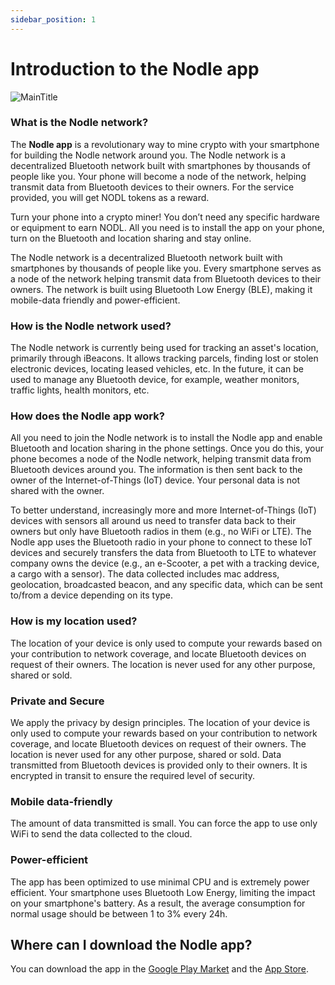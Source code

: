 ```yaml
---
sidebar_position: 1
---
```

# Introduction to the Nodle app

![MainTitle](/img/docs/nodle-cash/NODLE.png)

### What is the Nodle network?
The **Nodle app** is a revolutionary way to mine crypto with your smartphone for building the Nodle network around you.
The Nodle network is a decentralized Bluetooth network built with smartphones by thousands of people like you. Your phone will
become a node of the network, helping transmit data from Bluetooth devices to their owners. For the service provided,
 you will get NODL tokens as a reward.

Turn your phone into a crypto miner! You don’t need any specific hardware or equipment to earn NODL. All you need is to
 install the app on your phone, turn on the Bluetooth and location sharing and stay online.

The Nodle network is a decentralized Bluetooth network built with smartphones by thousands of people like you.
Every smartphone serves as a node of the network helping transmit data from Bluetooth devices to their owners.
The network is built using Bluetooth Low Energy (BLE), making it mobile-data friendly and power-efficient.

### How is the Nodle network used?

The Nodle network is currently being used for tracking an asset's location, primarily through iBeacons.
It allows tracking parcels, finding lost or stolen electronic devices, locating leased vehicles, etc.
In the future, it can be used to manage any Bluetooth device, for example, weather monitors, traffic lights,
health monitors, etc.

### How does the Nodle app work?

All you need to join the Nodle network is to install the Nodle app and enable Bluetooth and location sharing
in the phone settings. Once you do this, your phone becomes a node of the Nodle network, helping transmit data
from Bluetooth devices around you. The information is then sent back to the owner of the Internet-of-Things (IoT) device.
Your personal data is not shared with the owner.

To better understand, increasingly more and more Internet-of-Things (IoT) devices with sensors all around us need to
transfer data back to their owners but only have Bluetooth radios in them (e.g., no WiFi or LTE). The Nodle app
uses the Bluetooth radio in your phone to connect to these IoT devices and securely transfers the data from Bluetooth
to LTE to whatever company owns the device (e.g., an e-Scooter, a pet with a tracking device, a cargo with a sensor).
The data collected includes mac address, geolocation, broadcasted beacon, and any specific data, which can be sent
to/from a device depending on its type.

### How is my location used?

The location of your device is only used to compute your rewards based on your contribution to network coverage,
and locate Bluetooth devices on request of their owners. The location is never used for any other purpose, shared or sold.


### Private and Secure

We apply the privacy by design principles. The location of your device is only used to compute your rewards based on your
contribution to network coverage, and locate Bluetooth devices on request of their owners. The location is never used for
any other purpose, shared or sold. Data transmitted from Bluetooth devices is provided only to their owners. It is encrypted
in transit to ensure the required level of security.

### Mobile data-friendly

The amount of data transmitted is small. You can force the app to use only WiFi to send the data collected to the cloud.

### Power-efficient

The app has been optimized to use minimal CPU and is extremely power efficient. Your smartphone uses Bluetooth Low Energy,
limiting the impact on your smartphone's battery. As a result, the average consumption for normal usage should be
between 1 to 3% every 24h.

## Where can I download the Nodle app?

You can download the app in the [Google Play Market](https://play.google.com/store/apps/details?id=io.nodle.cash) and the
[App Store](https://apps.apple.com/us/app/nodle-cash/id1480763553).
